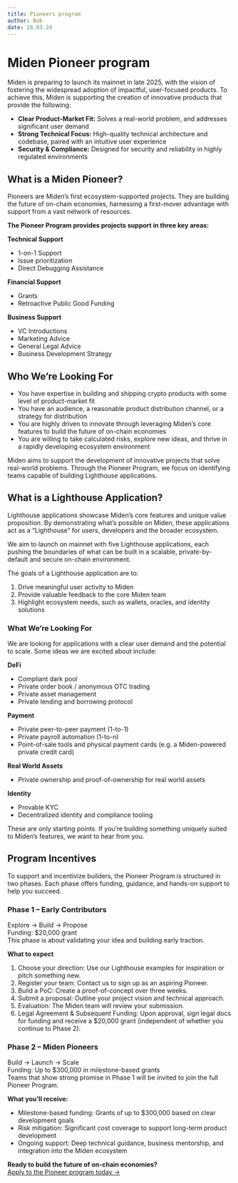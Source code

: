 ```yaml
---
title: Pioneers program
author: Bob
date: 28.03.24
---
```



# Miden Pioneer program

Miden is preparing to launch its mainnet in late 2025, with the vision of fostering the widespread adoption of impactful, user-focused products. To achieve this, Miden is supporting the creation of innovative products that provide the following:

- **<Highlight>Clear Product-Market Fit:</Highlight>** Solves a real-world problem, and addresses significant user demand
- **<Highlight>Strong Technical Focus:</Highlight>** High-quality technical architecture and codebase, paired with an intuitive user experience
- **<Highlight>Security & Compliance:</Highlight>** Designed for security and reliability in highly regulated environments

## What is a Miden Pioneer?

Pioneers are Miden’s first ecosystem-supported projects. They are building the future of on-chain economies, harnessing a first-mover advantage with support from a vast network of resources.

**The Pioneer Program provides projects support in three key areas:**

**<Highlight>Technical Support</Highlight>**
   - 1-on-1 Support
   - Issue prioritization
   - Direct Debugging Assistance

**<Highlight>Financial Support</Highlight>**
   - Grants
   - Retroactive Public Good Funding

**<Highlight>Business Support</Highlight>**
   - VC Introductions
   - Marketing Advice
   - General Legal Advice
   - Business Development Strategy

## Who We’re Looking For

- You have expertise in building and shipping crypto products with some level of product-market fit
- You have an audience, a reasonable product distribution channel, or a strategy for distribution
- You are highly driven to innovate through leveraging Miden’s core features to build the future of on-chain economies
- You are willing to take calculated risks, explore new ideas, and thrive in a rapidly developing ecosystem environment

Miden aims to support the development of innovative projects that solve real-world problems. Through the Pioneer Program, we focus on identifying teams capable of building Lighthouse applications.

## What is a Lighthouse Application?

Lighthouse applications showcase Miden’s core features and unique value proposition. By demonstrating what’s possible on Miden, these applications act as a “Lighthouse” for users, developers and the broader ecosystem.

We aim to launch on mainnet with five Lighthouse applications, each pushing the boundaries of what can be built in a scalable, private-by-default and secure on-chain environment.

The goals of a Lighthouse application are to:

1. Drive meaningful user activity to Miden
1. Provide valuable feedback to the core Miden team
1. Highlight ecosystem needs, such as wallets, oracles, and identity solutions

### What We’re Looking For

We are looking for applications with a clear user demand and the potential to scale. Some ideas we are excited about include:

**DeFi**

- Compliant dark pool
- Private order book / anonymous OTC trading
- Private asset management
- Private lending and borrowing protocol

**Payment**

- Private peer-to-peer payment (1-to-1)
- Private payroll automation (1-to-n)
- Point-of-sale tools and physical payment cards (e.g. a Miden-powered private credit card)

**Real World Assets**
- Private ownership and proof-of-ownership for real world assets

**Identity**
- Provable KYC
- Decentralized identity and compliance tooling

These are only starting points. If you’re building something uniquely suited to Miden’s features, we want to hear from you.

## Program Incentives

To support and incentivize builders, the Pioneer Program is structured in two phases. Each phase offers funding, guidance, and hands-on support to help you succeed.

### Phase 1 – Early Contributors

Explore → Build → Propose <br />
Funding: $20,000 grant <br />
This phase is about validating your idea and building early traction. <br />

**<Highlight>What to expect</Highlight>**
1. Choose your direction: Use our Lighthouse examples for inspiration or pitch something new.
1. Register your team: Contact us to sign up as an aspiring Pioneer.
1. Build a PoC: Create a proof-of-concept over three weeks.
1. Submit a proposal: Outline your project vision and technical approach.
1. Evaluation: The Miden team will review your submission.
1. Legal Agreement & Subsequent Funding: Upon approval, sign legal docs for funding and receive a $20,000 grant (independent of whether you continue to Phase 2).


### Phase 2 – Miden Pioneers

Build → Launch → Scale <br />
Funding: Up to $300,000 in milestone-based grants <br />
Teams that show strong promise in Phase 1 will be invited to join the full Pioneer Program. <br />

**<Highlight>What you’ll receive:</Highlight>**
- Milestone-based funding: Grants of up to $300,000 based on clear development goals
- Risk mitigation: Significant cost coverage to support long-term product development
- Ongoing support: Deep technical guidance, business mentorship, and integration into the Miden ecosystem 

**Ready to build the future of on-chain economies?** <br />
[Apply to the Pioneer program today →](https://docs.google.com/forms/d/e/1FAIpQLScGmZdSbJHeoRcIzret0dOG4PxorovSGBUXpVmUf0EFFLsW-w/viewform)
